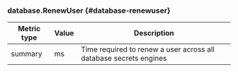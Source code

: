 ### database.RenewUser {#database-renewuser}

Metric type | Value | Description
----------- | ----- | -----------
summary     | ms    | Time required to renew a user across all database secrets engines
